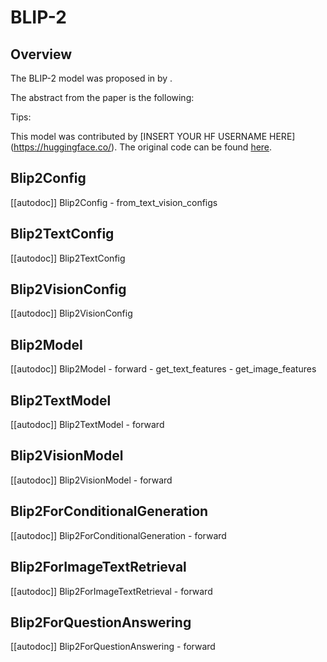<!--Copyright 2023 The HuggingFace Team. All rights reserved.

Licensed under the Apache License, Version 2.0 (the "License"); you may not use this file except in compliance with
the License. You may obtain a copy of the License at

http://www.apache.org/licenses/LICENSE-2.0

Unless required by applicable law or agreed to in writing, software distributed under the License is distributed on
an "AS IS" BASIS, WITHOUT WARRANTIES OR CONDITIONS OF ANY KIND, either express or implied. See the License for the
specific language governing permissions and limitations under the License.
-->

# BLIP-2

## Overview

The BLIP-2 model was proposed in [<INSERT PAPER NAME HERE>](<INSERT PAPER LINK HERE>) by <INSERT AUTHORS HERE>.
<INSERT SHORT SUMMARY HERE>

The abstract from the paper is the following:

*<INSERT PAPER ABSTRACT HERE>*

Tips:

<INSERT TIPS ABOUT MODEL HERE>

This model was contributed by [INSERT YOUR HF USERNAME HERE](https://huggingface.co/<INSERT YOUR HF USERNAME HERE>).
The original code can be found [here](<INSERT LINK TO GITHUB REPO HERE>).


## Blip2Config

[[autodoc]] Blip2Config
    - from_text_vision_configs

## Blip2TextConfig

[[autodoc]] Blip2TextConfig

## Blip2VisionConfig

[[autodoc]] Blip2VisionConfig

## Blip2Model

[[autodoc]] Blip2Model
    - forward
    - get_text_features
    - get_image_features

## Blip2TextModel

[[autodoc]] Blip2TextModel
    - forward


## Blip2VisionModel

[[autodoc]] Blip2VisionModel
    - forward


## Blip2ForConditionalGeneration

[[autodoc]] Blip2ForConditionalGeneration
    - forward


## Blip2ForImageTextRetrieval

[[autodoc]] Blip2ForImageTextRetrieval
    - forward


## Blip2ForQuestionAnswering

[[autodoc]] Blip2ForQuestionAnswering
    - forward